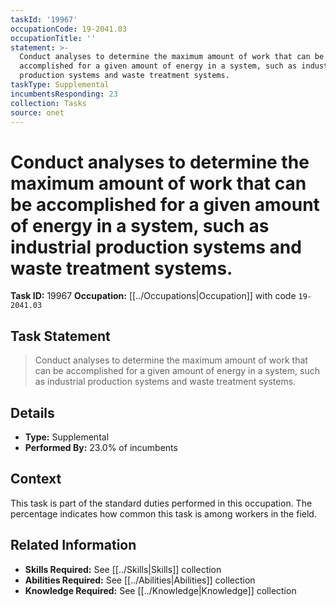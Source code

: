 ```yaml
---
taskId: '19967'
occupationCode: 19-2041.03
occupationTitle: ''
statement: >-
  Conduct analyses to determine the maximum amount of work that can be
  accomplished for a given amount of energy in a system, such as industrial
  production systems and waste treatment systems.
taskType: Supplemental
incumbentsResponding: 23
collection: Tasks
source: onet
---
```

# Conduct analyses to determine the maximum amount of work that can be accomplished for a given amount of energy in a system, such as industrial production systems and waste treatment systems.

**Task ID:** 19967
**Occupation:** [[../Occupations|Occupation]] with code `19-2041.03`

## Task Statement

> Conduct analyses to determine the maximum amount of work that can be accomplished for a given amount of energy in a system, such as industrial production systems and waste treatment systems.

## Details

- **Type:** Supplemental
- **Performed By:** 23.0% of incumbents

## Context

This task is part of the standard duties performed in this occupation. The percentage indicates how common this task is among workers in the field.

## Related Information

- **Skills Required:** See [[../Skills|Skills]] collection
- **Abilities Required:** See [[../Abilities|Abilities]] collection
- **Knowledge Required:** See [[../Knowledge|Knowledge]] collection
